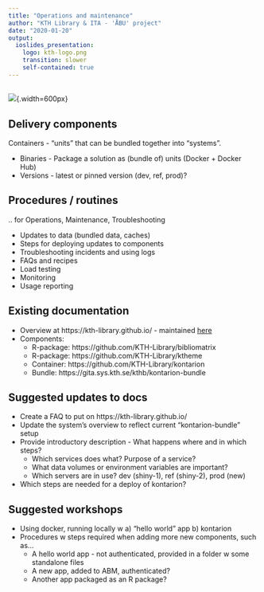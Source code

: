 ```yaml
---
title: "Operations and maintenance"
author: "KTH Library & ITA - 'ÅBU' project"
date: "2020-01-20"
output:
  ioslides_presentation: 
    logo: kth-logo.png
    transition: slower
    self-contained: true
---
```


##

![](venn.png){.width=600px}

## Delivery components

Containers - "units" that can be bundled together into "systems".

- Binaries - Package a solution as (bundle of) units (Docker + Docker Hub)
- Versions - latest or pinned version (dev, ref, prod)?

## Procedures / routines

.. for Operations, Maintenance, Troubleshooting

  - Updates to data (bundled data, caches)
  - Steps for deploying updates to components
  - Troubleshooting incidents and using logs
  - FAQs and recipes
  - Load testing
  - Monitoring
  - Usage reporting
  
## Existing documentation

- Overview at https://kth-library.github.io/ - maintained [here](https://github.com/KTH-Library/KTH-Library.github.io)
- Components:
  - R-package: https://github.com/KTH-Library/bibliomatrix
  - R-package: https://github.com/KTH-Library/ktheme
  - Container: https://github.com/KTH-Library/kontarion
  - Bundle: https://gita.sys.kth.se/kthb/kontarion-bundle
  
## Suggested updates to docs

- Create a FAQ to put on https://kth-library.github.io/
- Update the system's overview to reflect current "kontarion-bundle" setup
- Provide introductory description - What happens where and in which steps?
  - Which services does what? Purpose of a service?
  - What data volumes or environment variables are important?
  - Which servers are in use? dev (shiny-1), ref (shiny-2), prod (new)
- Which steps are needed for a deploy of kontarion? 

## Suggested workshops

- Using docker, running locally w a) "hello world" app b) kontarion
- Procedures w steps required when adding more new components, such as...
  - A hello world app - not authenticated, provided in a folder w some standalone files
  - A new app, added to ABM, authenticated?
  - Another app packaged as an R package?
